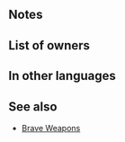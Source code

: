 {{Weapon Infobox
|tagid=SID_アスラの双刃
|intID=3396
|userVersion1=Main
|userVersion2=Sub
|exclusive=1
|weaponType=Dagger
|cost=400
|might=8
|range=2
|effect=Grants Spd+5. Unit attacks twice (even if foe initiates combat). Neutralizes penalties on unit during combat. If unit's Spd > foe's Spd, grants Special cooldown charge +1 to unit per attack during combat. (Only highest value applied. Does not stack.)<br>Effect: 【Dagger ７】<br><br>【Dagger ７】<br>After combat, if unit attacked, inflicts Def/Res-７ on target and foes within 2 spaces of target through their next actions.
|statModifiers=0,8,5,0,0
|required=Silver Dagger
|properties=random_owner
}}
==Notes==
{{Brave weapon interaction}}
{{Penalty neutralization}}
{{CooldownChargePlus}}
{{IfUnitAttacked}}
{{Penalties}}
==List of owners==
{{Skill Hero List}}
==In other languages==
{{OtherLanguages
|japanese=アスラの双刃
|german=Asuraklingen
|spanishEU=Hojas asura
|spanishLA=Espadas asura
|french=Lames asura
|italian=Lame asura
|chineseTW=阿修羅的雙刃
|portuguese=Espadas asura
}}
==See also==
{{See also skills|cond=Description LIKE '%Grants Spd+%unit attacks twice%' AND (SP=300 OR Exclusive='1') OR Description LIKE '%If unit_s Spd%>%foe_s Spd%grants Special cooldown charge +1 per%attack%' AND Exclusive='1'}}
* [[Brave Weapons]]
{{Weapons Navbox}}